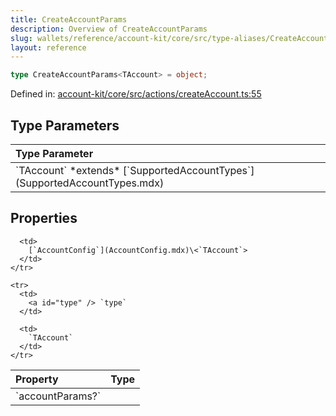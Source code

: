 ```yaml
---
title: CreateAccountParams
description: Overview of CreateAccountParams
slug: wallets/reference/account-kit/core/src/type-aliases/CreateAccountParams
layout: reference
---
```


```ts
type CreateAccountParams<TAccount> = object;
```

Defined in: [account-kit/core/src/actions/createAccount.ts:55](https://github.com/alchemyplatform/aa-sdk/blob/5b9429f0f16dcd4ff822527b8de589e19e88faa7/account-kit/core/src/actions/createAccount.ts#L55)

## Type Parameters

<table>
  <thead>
    <tr>
      <th align="left">Type Parameter</th>
    </tr>
  </thead>

  <tbody>
    <tr>
      <td>
        `TAccount` *extends* [`SupportedAccountTypes`](SupportedAccountTypes.mdx)
      </td>
    </tr>
  </tbody>
</table>

## Properties

<table>
  <thead>
    <tr>
      <th align="left">Property</th>
      <th align="left">Type</th>
    </tr>
  </thead>

  <tbody>
    <tr>
      <td>
        <a id="accountparams" /> `accountParams?`
      </td>

      <td>
        [`AccountConfig`](AccountConfig.mdx)\<`TAccount`>
      </td>
    </tr>

    <tr>
      <td>
        <a id="type" /> `type`
      </td>

      <td>
        `TAccount`
      </td>
    </tr>

  </tbody>
</table>
